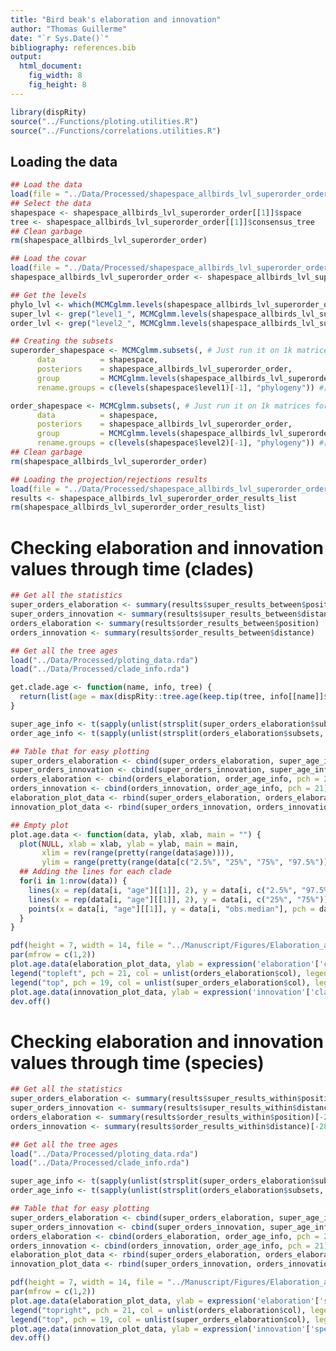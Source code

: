 ```yaml
---
title: "Bird beak's elaboration and innovation"
author: "Thomas Guillerme"
date: "`r Sys.Date()`"
bibliography: references.bib
output:
  html_document:
    fig_width: 8
    fig_height: 8
---
```



```r
library(dispRity)
source("../Functions/ploting.utilities.R")
source("../Functions/correlations.utilities.R")
```

## Loading the data

```r
## Load the data
load(file = "../Data/Processed/shapespace_allbirds_lvl_superorder_order.rda")
## Select the data
shapespace <- shapespace_allbirds_lvl_superorder_order[[1]]$space
tree <- shapespace_allbirds_lvl_superorder_order[[1]]$consensus_tree
## Clean garbage
rm(shapespace_allbirds_lvl_superorder_order)

## Load the covar
load(file = "../Data/Processed/shapespace_allbirds_lvl_superorder_order.MCMCglmm")
shapespace_allbirds_lvl_superorder_order <- shapespace_allbirds_lvl_superorder_order[[1]]

## Get the levels
phylo_lvl <- which(MCMCglmm.levels(shapespace_allbirds_lvl_superorder_order) == "animal")
super_lvl <- grep("level1_", MCMCglmm.levels(shapespace_allbirds_lvl_superorder_order))
order_lvl <- grep("level2_", MCMCglmm.levels(shapespace_allbirds_lvl_superorder_order))

## Creating the subsets
superorder_shapespace <- MCMCglmm.subsets(, # Just run it on 1k matrices for now
      data          = shapespace,
      posteriors    = shapespace_allbirds_lvl_superorder_order,
      group         = MCMCglmm.levels(shapespace_allbirds_lvl_superorder_order)[c(super_lvl, phylo_lvl)],
      rename.groups = c(levels(shapespace$level1)[-1], "phylogeny")) #[-1] is because the first level is ""

order_shapespace <- MCMCglmm.subsets(, # Just run it on 1k matrices for now
      data          = shapespace,
      posteriors    = shapespace_allbirds_lvl_superorder_order,
      group         = MCMCglmm.levels(shapespace_allbirds_lvl_superorder_order)[c(order_lvl, phylo_lvl)],
      rename.groups = c(levels(shapespace$level2)[-1], "phylogeny")) #[-1] is because the first level is ""
## Clean garbage
rm(shapespace_allbirds_lvl_superorder_order)

## Loading the projection/rejections results
load(file = "../Data/Processed/shapespace_allbirds_lvl_superorder_order_results_list.rda")
results <- shapespace_allbirds_lvl_superorder_order_results_list
rm(shapespace_allbirds_lvl_superorder_order_results_list)
```

# Checking elaboration and innovation values through time (clades)

```r
## Get all the statistics
super_orders_elaboration <- summary(results$super_results_between$position)
super_orders_innovation <- summary(results$super_results_between$distance)
orders_elaboration <- summary(results$order_results_between$position)
orders_innovation <- summary(results$order_results_between$distance)

## Get all the tree ages
load("../Data/Processed/ploting_data.rda")
load("../Data/Processed/clade_info.rda")

get.clade.age <- function(name, info, tree) {
  return(list(age = max(dispRity::tree.age(keep.tip(tree, info[[name]]$species))$ages), col = info[[name]]$col))
}

super_age_info <- t(sapply(unlist(strsplit(super_orders_elaboration$subsets, split = ":phylogeny")), get.clade.age, info = clade_info$super_orders, tree = ploting_data$consensus_tree))
order_age_info <- t(sapply(unlist(strsplit(orders_elaboration$subsets, split = ":phylogeny")), get.clade.age, info = clade_info$orders, tree = ploting_data$consensus_tree))

## Table that for easy plotting
super_orders_elaboration <- cbind(super_orders_elaboration, super_age_info, pch = 19)
super_orders_innovation <- cbind(super_orders_innovation, super_age_info, pch = 19)
orders_elaboration <- cbind(orders_elaboration, order_age_info, pch = 21)
orders_innovation <- cbind(orders_innovation, order_age_info, pch = 21)
elaboration_plot_data <- rbind(super_orders_elaboration, orders_elaboration)
innovation_plot_data <- rbind(super_orders_innovation, orders_innovation)

## Empty plot
plot.age.data <- function(data, ylab, xlab, main = "") {
  plot(NULL, xlab = xlab, ylab = ylab, main = main,
       xlim = rev(range(pretty(range(data$age)))),
       ylim = range(pretty(range(data[c("2.5%", "25%", "75%", "97.5%")]))))
  ## Adding the lines for each clade
  for(i in 1:nrow(data)) {
    lines(x = rep(data[i, "age"][[1]], 2), y = data[i, c("2.5%", "97.5%")], lty = 2, col = data[i, "col"][[1]])
    lines(x = rep(data[i, "age"][[1]], 2), y = data[i, c("25%", "75%")], lty = 1, lwd = 2, col = data[i, "col"][[1]])
    points(x = data[i, "age"][[1]], y = data[i, "obs.median"], pch = data[i, "pch"], col = data[i, "col"][[1]])
  }
}

pdf(height = 7, width = 14, file = "../Manuscript/Figures/Elaboration_and_innovation_clade_through_time.pdf")
par(mfrow = c(1,2))
plot.age.data(elaboration_plot_data, ylab = expression('elaboration'['clade']), xlab = "Time (Mya)", main = "")
legend("topleft", pch = 21, col = unlist(orders_elaboration$col), legend = rownames(orders_elaboration), cex = 0.7)
legend("top", pch = 19, col = unlist(super_orders_elaboration$col), legend = rownames(super_orders_elaboration), cex = 0.7)
plot.age.data(innovation_plot_data, ylab = expression('innovation'['clade']), xlab = "Time (Mya)")
dev.off()
```

# Checking elaboration and innovation values through time (species)

```r
## Get all the statistics
super_orders_elaboration <- summary(results$super_results_within$position)[-9,]  #-9 is for removing the "phylogeny" element
super_orders_innovation <- summary(results$super_results_within$distance)[-9,]
orders_elaboration <- summary(results$order_results_within$position)[-28,] #-28 is for removing the "phylogeny" element
orders_innovation <- summary(results$order_results_within$distance)[-28,]

## Get all the tree ages
load("../Data/Processed/ploting_data.rda")
load("../Data/Processed/clade_info.rda")

super_age_info <- t(sapply(unlist(strsplit(super_orders_elaboration$subsets, split = ":phylogeny"))[-9], get.clade.age, info = clade_info$super_orders, tree = ploting_data$consensus_tree)) #-9 is for removing the "phylogeny" element
order_age_info <- t(sapply(unlist(strsplit(orders_elaboration$subsets, split = ":phylogeny"))[-28], get.clade.age, info = clade_info$orders, tree = ploting_data$consensus_tree)) #-28 is for removing the "phylogeny" element

## Table that for easy plotting
super_orders_elaboration <- cbind(super_orders_elaboration, super_age_info, pch = 19)
super_orders_innovation <- cbind(super_orders_innovation, super_age_info, pch = 19)
orders_elaboration <- cbind(orders_elaboration, order_age_info, pch = 21)
orders_innovation <- cbind(orders_innovation, order_age_info, pch = 21)
elaboration_plot_data <- rbind(super_orders_elaboration, orders_elaboration)
innovation_plot_data <- rbind(super_orders_innovation, orders_innovation)

pdf(height = 7, width = 14, file = "../Manuscript/Figures/Elaboration_and_innovation_species_through_time.pdf")
par(mfrow = c(1,2))
plot.age.data(elaboration_plot_data, ylab = expression('elaboration'['species']), xlab = "Time (Mya)", main = "")
legend("topright", pch = 21, col = unlist(orders_elaboration$col), legend = unlist(orders_elaboration$subsets), cex = 0.7)
legend("top", pch = 19, col = unlist(super_orders_elaboration$col), legend = unlist(super_orders_elaboration$subsets), cex = 0.7)
plot.age.data(innovation_plot_data, ylab = expression('innovation'['species']), xlab = "Time (Mya)")
dev.off()
```
